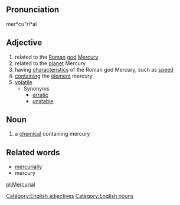 ==Pronunciation==
mer*cu"ri*al

==Adjective==
# related to the [[Roman]] [[god]] [[Mercury]]
# related to the [[planet]] Mercury
# having [[characteristic]]s of the Roman god Mercury, such as [[speed]]
# [[contain]]ing the [[element]] mercury
# [[volatile]]
#* Synonyms
#** [[erratic]]
#** [[unstable]]

==Noun==
# a [[chemical]] containing mercury

==Related words==
* [[mercurially]]
* mercury

[[Category:English adjectives]]
[[Category:English nouns]]

[[pl:Mercurial]]